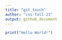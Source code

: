 ```yaml
---
title: "git_touch"
author: "css-fall-23"
output: github_document 
--- 
```


```r
print("Hello World!")
```